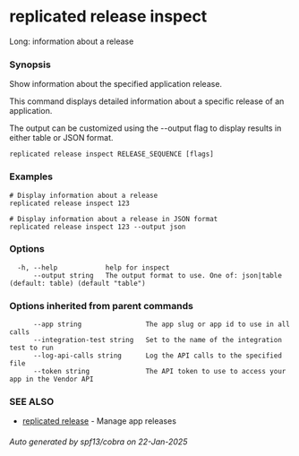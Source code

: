 # replicated release inspect

Long: information about a release

### Synopsis

Show information about the specified application release.

This command displays detailed information about a specific release of an application.

The output can be customized using the --output flag to display results in
either table or JSON format.
		

```
replicated release inspect RELEASE_SEQUENCE [flags]
```

### Examples

```
# Display information about a release
replicated release inspect 123

# Display information about a release in JSON format
replicated release inspect 123 --output json
```

### Options

```
  -h, --help            help for inspect
      --output string   The output format to use. One of: json|table (default: table) (default "table")
```

### Options inherited from parent commands

```
      --app string                The app slug or app id to use in all calls
      --integration-test string   Set to the name of the integration test to run
      --log-api-calls string      Log the API calls to the specified file
      --token string              The API token to use to access your app in the Vendor API
```

### SEE ALSO

* [replicated release](replicated-cli-release)	 - Manage app releases

###### Auto generated by spf13/cobra on 22-Jan-2025
